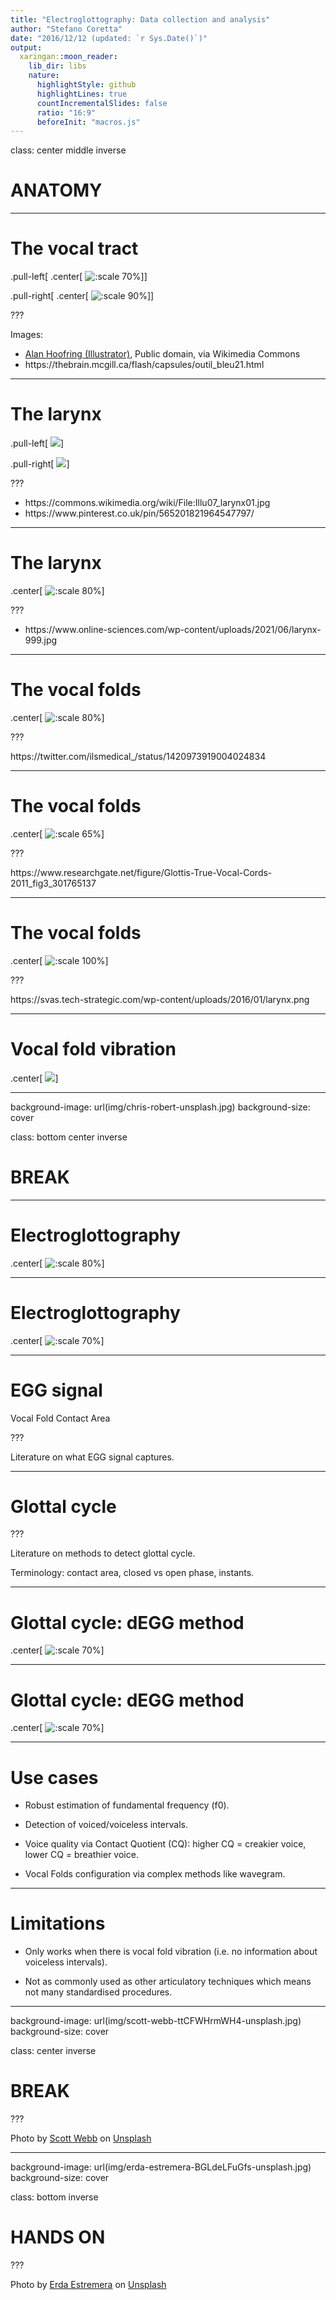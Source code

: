 ```yaml
---
title: "Electroglottography: Data collection and analysis"
author: "Stefano Coretta"
date: "2016/12/12 (updated: `r Sys.Date()`)"
output:
  xaringan::moon_reader:
    lib_dir: libs
    nature:
      highlightStyle: github
      highlightLines: true
      countIncrementalSlides: false
      ratio: "16:9"
      beforeInit: "macros.js"
---
```


class: center middle inverse

# ANATOMY

---

# The vocal tract

.pull-left[
.center[
![:scale 70%](img/Larynx_and_nearby_structures.jpg)
]]

.pull-right[
.center[
![:scale 90%](img/outil_bleu21_img01.jpg)
]]

???

Images:

- <a href="https://commons.wikimedia.org/wiki/File:Larynx_and_nearby_structures.jpg">Alan Hoofring (Illustrator)</a>, Public domain, via Wikimedia Commons
- https://thebrain.mcgill.ca/flash/capsules/outil_bleu21.html


---

# The larynx

.pull-left[
![](img/Illu07_larynx01.jpg)
]

.pull-right[
![](img/cf103cd0c46a2361d08957802f246e7c.jpg)
]


???

- https://commons.wikimedia.org/wiki/File:Illu07_larynx01.jpg
- https://www.pinterest.co.uk/pin/565201821964547797/

---

# The larynx

.center[
![:scale 80%](img/larynx-999.jpg)
]

???

- https://www.online-sciences.com/wp-content/uploads/2021/06/larynx-999.jpg

---

# The vocal folds

.center[
![:scale 80%](img/E7hGWAnUUAcSzQD.jpg)
]

???

https://twitter.com/ilsmedical_/status/1420973919004024834

---

# The vocal folds

.center[
![:scale 65%](img/Glottis-True-Vocal-Cords-2011.png.jpeg)
]

???

https://www.researchgate.net/figure/Glottis-True-Vocal-Cords-2011_fig3_301765137

---

# The vocal folds

.center[
![:scale 100%](img/larynx.png)
]

???

https://svas.tech-strategic.com/wp-content/uploads/2016/01/larynx.png

---

# Vocal fold vibration

.center[
![](img/vocal-folds-vibration.png)
]

---

background-image: url(img/chris-robert-unsplash.jpg)
background-size: cover

class: bottom center inverse

# BREAK

---

# Electroglottography

.center[
![:scale 80%](img/chen-egg.png)
]

---

# Electroglottography

.center[
![:scale 70%](img/egg-signal.png)
]

---

# EGG signal

Vocal Fold Contact Area

???

Literature on what EGG signal captures.

---

# Glottal cycle

???

Literature on methods to detect glottal cycle.

Terminology: contact area, closed vs open phase, instants.

---

# Glottal cycle: dEGG method

.center[
![:scale 70%](img/degg-signal.png)
]

---

# Glottal cycle: dEGG method

.center[
![:scale 70%](img/glottal-cycle.png)
]

---

# Use cases

- Robust estimation of fundamental frequency (f0).

- Detection of voiced/voiceless intervals.

- Voice quality via Contact Quotient (CQ): higher CQ = creakier voice, lower CQ = breathier voice.

- Vocal Folds configuration via complex methods like wavegram.

---

# Limitations

- Only works when there is vocal fold vibration (i.e. no information about voiceless intervals).

- Not as commonly used as other articulatory techniques which means not many standardised procedures.

---

background-image: url(img/scott-webb-ttCFWHrmWH4-unsplash.jpg)
background-size: cover

class: center inverse

# BREAK

???

Photo by <a href="https://unsplash.com/es/@scottwebb?utm_source=unsplash&utm_medium=referral&utm_content=creditCopyText">Scott Webb</a> on <a href="https://unsplash.com/s/photos/guinea-pig?utm_source=unsplash&utm_medium=referral&utm_content=creditCopyText">Unsplash</a>

---

background-image: url(img/erda-estremera-BGLdeLFuGfs-unsplash.jpg)
background-size: cover

class: bottom inverse

# HANDS ON

???

Photo by <a href="https://unsplash.com/@erdaest?utm_source=unsplash&utm_medium=referral&utm_content=creditCopyText">Erda Estremera</a> on <a href="https://unsplash.com/s/photos/paws?utm_source=unsplash&utm_medium=referral&utm_content=creditCopyText">Unsplash</a>

